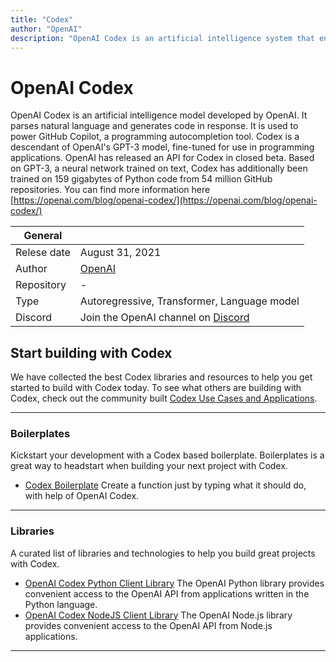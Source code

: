 ```yaml
---
title: "Codex"
author: "OpenAI"
description: "OpenAI Codex is an artificial intelligence system that enables developers to translate natural language into code & much more."
---
```


# OpenAI Codex

OpenAI Codex is an artificial intelligence model developed by OpenAI. It parses natural language and generates code in response. It is used to power GitHub Copilot, a programming autocompletion tool. Codex is a descendant of OpenAI's GPT-3 model, fine-tuned for use in programming applications. OpenAI has released an API for Codex in closed beta. Based on GPT-3, a neural network trained on text, Codex has additionally been trained on 159 gigabytes of Python code from 54 million GitHub repositories. You can find more information here [https://openai.com/blog/openai-codex/](https://openai.com/blog/openai-codex/)

| General     |                                                                  |
| ----------- | ---------------------------------------------------------------- |
| Relese date | August 31, 2021                                                  |
| Author      | [OpenAI](https://lablab.ai/tech/openai/)                         |
| Repository  | -                                                                |
| Type        | Autoregressive, Transformer, Language model                      |
| Discord     | Join the OpenAI channel on [Discord](https://discord.gg/7nQsGTy) |

## Start building with Codex

We have collected the best Codex libraries and resources to help you get started to build with Codex today. To see what others are building with Codex, check out the community built [Codex Use Cases and Applications](/apps/tech/openai/codex).

<TechTutorials />

---

### Boilerplates

Kickstart your development with a Codex based boilerplate. Boilerplates is a great way to headstart when building your next project with Codex.

- [Codex Boilerplate](https://github.com/lablab-ai/codex-python-boilerplate) Create a function just by typing what it should do, with help of OpenAI Codex.

---

### Libraries

A curated list of libraries and technologies to help you build great projects with Codex.

- [OpenAI Codex Python Client Library](https://github.com/openai/openai-python) The OpenAI Python library provides convenient access to the OpenAI API from applications written in the Python language.
- [OpenAI Codex NodeJS Client Library](https://www.npmjs.com/package/openai) The OpenAI Node.js library provides convenient access to the OpenAI API from Node.js applications.

---
